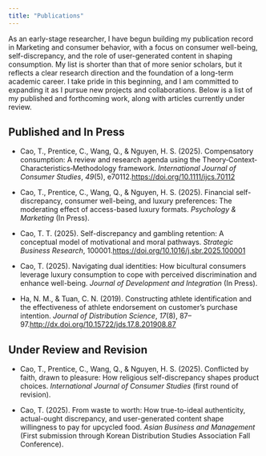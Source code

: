 ```yaml
---
title: "Publications"
---
```


As an early-stage researcher, I have begun building my publication record in Marketing and consumer behavior, with a focus on consumer well-being, self-discrepancy, and the role of user-generated content in shaping consumption. My list is shorter than that of more senior scholars, but it reflects a clear research direction and the foundation of a long-term academic career. I take pride in this beginning, and I am committed to expanding it as I pursue new projects and collaborations. Below is a list of my published and forthcoming work, along with articles currently under review.

## Published and In Press

- Cao, T., Prentice, C., Wang, Q., & Nguyen, H. S. (2025). Compensatory consumption: A review and research agenda using the Theory‐Context‐Characteristics‐Methodology framework. *International Journal of Consumer Studies*, *49*(5), e70112.[https://doi.org/10.1111/ijcs.70112](https://doi.org/10.1111/ijcs.70112)

- Cao, T., Prentice, C., Wang, Q., & Nguyen, H. S. (2025). Financial self-discrepancy, consumer well-being, and luxury preferences: The moderating effect of access-based luxury formats. *Psychology & Marketing* (In Press).

- Cao, T. T. (2025). Self-discrepancy and gambling retention: A conceptual model of motivational and moral pathways. *Strategic Business Research*, 100001.[https://doi.org/10.1016/j.sbr.2025.100001](https://doi.org/10.1016/j.sbr.2025.100001)

- Cao, T. (2025). Navigating dual identities: How bicultural consumers leverage luxury consumption to cope with perceived discrimination and enhance well-being. *Journal of Development and Integration* (In Press).

- Ha, N. M., & Tuan, C. N. (2019). Constructing athlete identification and the effectiveness of athlete endorsement on customer's purchase intention. *Journal of Distribution Science*, *17*(8), 87–97.[http://dx.doi.org/10.15722/jds.17.8.201908.87](http://dx.doi.org/10.15722/jds.17.8.201908.87)

## Under Review and Revision

- Cao, T., Prentice, C., Wang, Q., & Nguyen, H. S. (2025). Conflicted by faith, drawn to pleasure: How religious self-discrepancy shapes product choices. *International Journal of Consumer Studies* (first round of revision).

- Cao, T. (2025). From waste to worth: How true-to-ideal authenticity, actual-ought discrepancy, and user-generated content shape willingness to pay for upcycled food. *Asian Business and Management* (First submission through Korean Distribution Studies Association Fall Conference).